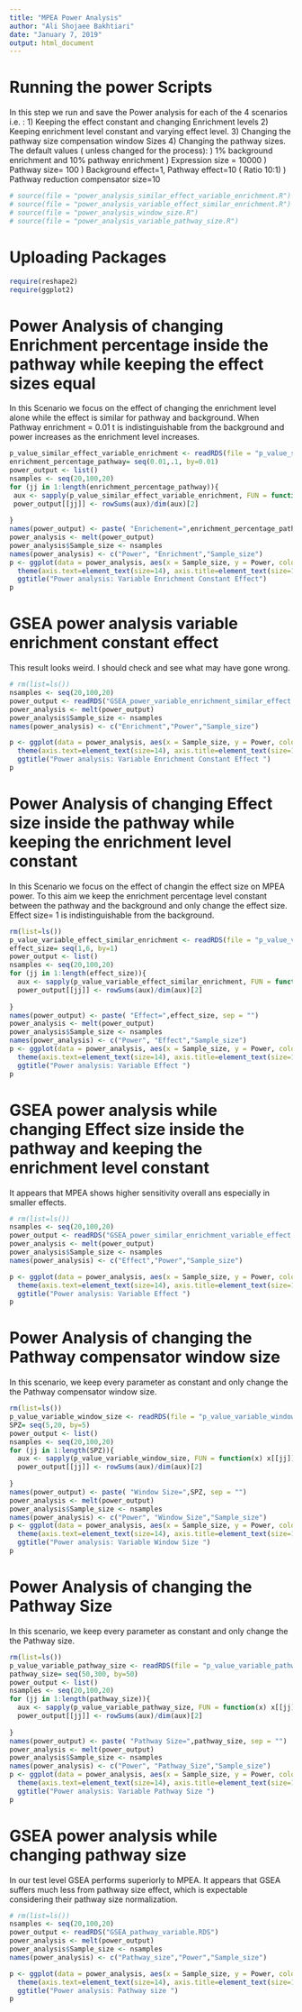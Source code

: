 ---
title: "MPEA Power Analysis"
author: "Ali Shojaee Bakhtiari"
date: "January 7, 2019"
output: html_document
---


# Running the power Scripts
In this step we run and save the Power analysis for each of the 4 scenarios i.e. : 
1) Keeping the effect constant and changing Enrichment levels
2) Keeping enrichment level constant and varying effect level.
3) Changing the pathway size compensation window Sizes
4) Changing the pathway sizes.
The default values ( unless changed for the process): \n
1) 1% background enrichment and 10% pathway enrichment \n
2) Expression size = 10000 \n
3) Pathway size= 100 \n
4) Background effect=1, Pathway effect=10 ( Ratio 10:1) \n
5) Pathway reduction compensator size=10 \n


```{r}
# source(file = "power_analysis_similar_effect_variable_enrichment.R")
# source(file = "power_analysis_variable_effect_similar_enrichment.R")
# source(file = "power_analysis_window_size.R")
# source(file = "power_analysis_variable_pathway_size.R")
```

# Uploading Packages 

```{r}
require(reshape2)
require(ggplot2)
```

# Power Analysis of changing Enrichment percentage inside the pathway while keeping the effect sizes equal
In this Scenario we focus on the effect of changing the enrichment level alone while the effect is similar for pathway and background. When Pathway enrichment = 0.01 t is indistinguishable from the background and power increases as the enrichment level increases.

```{r}
p_value_similar_effect_variable_enrichment <- readRDS(file = "p_value_similar_effect_variable_enrichment_max.RDS")
enrichment_percentage_pathway= seq(0.01,.1, by=0.01)
power_output <- list()
nsamples <- seq(20,100,20)
for (jj in 1:length(enrichment_percentage_pathway)){
 aux <- sapply(p_value_similar_effect_variable_enrichment, FUN = function(x) x[[jj]]< 0.05  )
 power_output[[jj]] <- rowSums(aux)/dim(aux)[2] 
  
}  
names(power_output) <- paste( "Enrichement=",enrichment_percentage_pathway, sep = "")
power_analysis <- melt(power_output)
power_analysis$Sample_size <- nsamples
names(power_analysis) <- c("Power", "Enrichment","Sample_size")
p <- ggplot(data = power_analysis, aes(x = Sample_size, y = Power, color=Enrichment))+ geom_line(size=2)+theme_bw()+
  theme(axis.text=element_text(size=14), axis.title=element_text(size=14), legend.text=element_text(size=10), plot.title = element_text(hjust = 0.5))+xlab("Sample Size")+
  ggtitle("Power analysis: Variable Enrichment Constant Effect")
p
```
# GSEA power analysis variable enrichment constant effect
This result looks weird. I should check and see what may have gone wrong.


```{r}
# rm(list=ls())
nsamples <- seq(20,100,20)
power_output <- readRDS("GSEA_power_variable_enrichment_similar_effect.RDS")
power_analysis <- melt(power_output)
power_analysis$Sample_size <- nsamples
names(power_analysis) <- c("Enrichment","Power","Sample_size")

p <- ggplot(data = power_analysis, aes(x = Sample_size, y = Power, color=Enrichment))+ geom_line(size=2)+theme_bw()+
  theme(axis.text=element_text(size=14), axis.title=element_text(size=14), legend.text=element_text(size=10), plot.title = element_text(hjust = 0.5))+xlab("Sample Size")+
  ggtitle("Power analysis: Variable Enrichment Constant Effect ")
p
```

# Power Analysis of changing Effect size inside the pathway while keeping the enrichment level constant
In this Scenario we focus on the effect of changin the effect size on MPEA power. To this aim we keep the enrichment percentage level constant between the pathway and the background and only change the effect size. Effect size= 1 is indistinguishable from the background.



```{r}
rm(list=ls())
p_value_variable_effect_similar_enrichment <- readRDS(file = "p_value_variable_effect_similar_enrichment_max.RDS")
effect_size= seq(1,6, by=1)
power_output <- list()
nsamples <- seq(20,100,20)
for (jj in 1:length(effect_size)){
  aux <- sapply(p_value_variable_effect_similar_enrichment, FUN = function(x) x[[jj]]< 0.05  )
  power_output[[jj]] <- rowSums(aux)/dim(aux)[2] 
  
}  
names(power_output) <- paste( "Effect=",effect_size, sep = "")
power_analysis <- melt(power_output)
power_analysis$Sample_size <- nsamples
names(power_analysis) <- c("Power", "Effect","Sample_size")
p <- ggplot(data = power_analysis, aes(x = Sample_size, y = Power, color=Effect))+ geom_line(size=2)+theme_bw()+
  theme(axis.text=element_text(size=14), axis.title=element_text(size=14), legend.text=element_text(size=10), plot.title = element_text(hjust = 0.5))+xlab("Sample Size")+
  ggtitle("Power analysis: Variable Effect ")
p
```

# GSEA power analysis while changing Effect size inside the pathway and keeping the enrichment level constant

It appears that MPEA shows higher sensitivity overall ans especially in smaller effects.

```{r}
# rm(list=ls())
nsamples <- seq(20,100,20)
power_output <- readRDS("GSEA_power_similar_enrichment_variable_effect.RDS")
power_analysis <- melt(power_output)
power_analysis$Sample_size <- nsamples
names(power_analysis) <- c("Effect","Power","Sample_size")

p <- ggplot(data = power_analysis, aes(x = Sample_size, y = Power, color=Effect))+ geom_line(size=2)+theme_bw()+
  theme(axis.text=element_text(size=14), axis.title=element_text(size=14), legend.text=element_text(size=10), plot.title = element_text(hjust = 0.5))+xlab("Sample Size")+
  ggtitle("Power analysis: Variable Effect ")
p
```




# Power Analysis of changing the Pathway compensator window size
In this scenario, we keep every parameter as constant and only change the the Pathway compensator window size.



```{r}
rm(list=ls())
p_value_variable_window_size <- readRDS(file = "p_value_variable_window_size_max.RDS")
SPZ= seq(5,20, by=5)
power_output <- list()
nsamples <- seq(20,100,20)
for (jj in 1:length(SPZ)){
  aux <- sapply(p_value_variable_window_size, FUN = function(x) x[[jj]]< 0.05  )
  power_output[[jj]] <- rowSums(aux)/dim(aux)[2] 
  
}  
names(power_output) <- paste( "Window Size=",SPZ, sep = "")
power_analysis <- melt(power_output)
power_analysis$Sample_size <- nsamples
names(power_analysis) <- c("Power", "Window_Size","Sample_size")
p <- ggplot(data = power_analysis, aes(x = Sample_size, y = Power, color=Window_Size))+ geom_line(size=2)+theme_bw()+
  theme(axis.text=element_text(size=14), axis.title=element_text(size=14), legend.text=element_text(size=10), plot.title = element_text(hjust = 0.5))+xlab("Sample Size")+
  ggtitle("Power analysis: Variable Window Size ")
p

```

# Power Analysis of changing the Pathway Size
In this scenario, we keep every parameter as constant and only change the the Pathway size.


```{r}
rm(list=ls())
p_value_variable_pathway_size <- readRDS(file = "p_value_variable_pathway_size_max.RDS")
pathway_size= seq(50,300, by=50)
power_output <- list()
nsamples <- seq(20,100,20)
for (jj in 1:length(pathway_size)){
  aux <- sapply(p_value_variable_pathway_size, FUN = function(x) x[[jj]]< 0.05  )
  power_output[[jj]] <- rowSums(aux)/dim(aux)[2] 
  
}  
names(power_output) <- paste( "Pathway Size=",pathway_size, sep = "")
power_analysis <- melt(power_output)
power_analysis$Sample_size <- nsamples
names(power_analysis) <- c("Power", "Pathway_Size","Sample_size")
p <- ggplot(data = power_analysis, aes(x = Sample_size, y = Power, color=Pathway_Size))+ geom_line(size=2)+theme_bw()+
  theme(axis.text=element_text(size=14), axis.title=element_text(size=14), legend.text=element_text(size=10), plot.title = element_text(hjust = 0.5))+xlab("Sample Size")+
  ggtitle("Power analysis: Variable Pathway Size ")
p
```
# GSEA power analysis while changing pathway size
In our test level GSEA performs superiorly to MPEA. It appears that GSEA suffers much less from pathway size effect, which is expectable considering their pathway size normalization. 


```{r}
# rm(list=ls())
nsamples <- seq(20,100,20)
power_output <- readRDS("GSEA_pathway_variable.RDS")
power_analysis <- melt(power_output)
power_analysis$Sample_size <- nsamples
names(power_analysis) <- c("Pathway_size","Power","Sample_size")

p <- ggplot(data = power_analysis, aes(x = Sample_size, y = Power, color=Pathway_size))+ geom_line(size=2)+theme_bw()+
  theme(axis.text=element_text(size=14), axis.title=element_text(size=14), legend.text=element_text(size=10), plot.title = element_text(hjust = 0.5))+xlab("Sample Size")+
  ggtitle("Power analysis: Pathway size ")
p
```
